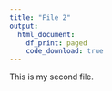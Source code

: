 ```yaml
---
title: "File 2"
output:   
  html_document: 
    df_print: paged
    code_download: true
---
```


This is my second file.